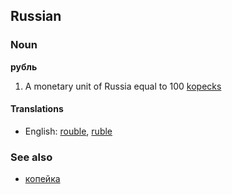 ==Russian==
===Noun===
'''рубль'''

# A monetary unit of Russia equal to 100 [[kopeck]]s

====Translations====
*English: [[rouble]], [[ruble]]

===See also===
*[[копейка]]
